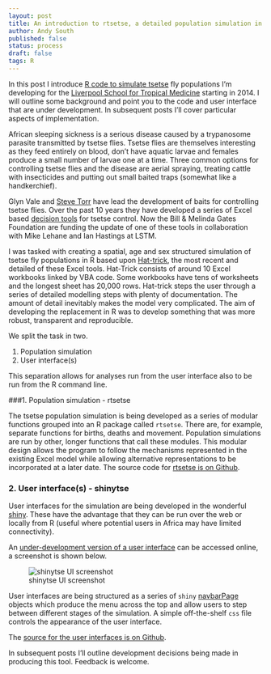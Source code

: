 ```yaml
---
layout: post
title: An introduction to rtsetse, a detailed population simulation in R
author: Andy South
published: false
status: process
draft: false
tags: R 
---
```


In this post I introduce [R code to simulate tsetse](https://github.com/AndySouth/rtsetse) fly populations I'm developing for the [Liverpool School for Tropical Medicine](http://www.lstmed.ac.uk/) starting in 2014. I will outline some background and point you to the code and user interface that are under development. In subsequent posts I'll cover particular aspects of implementation.


African sleeping sickness is a serious disease caused by a trypanosome parasite transmitted by tsetse flies. Tsetse flies are themselves interesting as they feed entirely on blood, don't have aquatic larvae and females produce a small number of larvae one at a time. Three common options for controlling tsetse flies and the disease are aerial spraying, treating cattle with insecticides and putting out small baited traps (somewhat like a handkerchief).  


Glyn Vale and [Steve Torr](http://www.lstmed.ac.uk/research/departments/staff-profiles/steve-torr/) have lead the development of baits for controlling tsetse flies. Over the past 10 years they have developed a series of Excel based [decision tools](http://www.tsetse.org/tools/index.html) for tsetse control. Now the Bill & Melinda Gates Foundation are funding the update of one of these tools in collaboration with Mike Lehane and Ian Hastings at LSTM.


I was tasked with creating a spatial, age and sex structured simulation of tsetse fly populations in R based upon [Hat-trick](http://www.tsetse.org/trick/index.html), the most recent and detailed of these Excel tools. Hat-Trick consists of around 10 Excel workbooks linked by VBA code. Some workbooks have tens of worksheets and the longest sheet has 20,000 rows. Hat-trick steps the user through a series of detailed modelling steps with plenty of documentation. The amount of detail inevitably makes the model very complicated. The aim of developing the replacement in R was to develop something that was more robust, transparent and reproducible.


We split the task in two.

1. Population simulation
2. User interface(s)


This separation allows for analyses run from the user interface also to be run from the R command line. 


###1. Population simulation - rtsetse

The tsetse population simulation is being developed as a series of modular functions grouped into an R package called `rtsetse`. There are, for example, separate functions for births, deaths and movement. Population simulations are run by other, longer functions that call these modules. This modular design allows the program to follow the mechanisms represented in the existing Excel model while allowing alternative representations to be incorporated at a later date. The source code for [rtsetse is on Github](https://github.com/AndySouth/rtsetse).



### 2. User interface(s) - shinytse

User interfaces for the simulation are being developed in the wonderful [shiny](http://shiny.rstudio.com/). These have the advantage that they can be run over the web or locally from R (useful where potential users in Africa may have limited connectivity). 

An [under-development version of a user interface](https://andysouth.shinyapps.io/shinytse7/) can be accessed online, a screenshot is shown below.


![shinytse UI screenshot](/images/shinytseUIpopOutput.png)


User interfaces are being structured as a series of `shiny` [navbarPage](http://shiny.rstudio.com/reference/shiny/latest/navbarPage.html) objects which produce the menu across the top and allow users to step between different stages of the simulation. A simple off-the-shelf `css` file controls the appearance of the user interface.  


The [source for the user interfaces is on Github](https://github.com/AndySouth/shinytse).


In subsequent posts I'll outline development decisions being made in producing this tool. Feedback is welcome.




